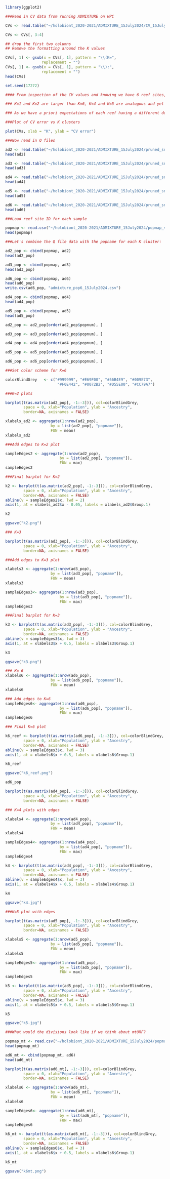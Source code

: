 
```{r}
library(ggplot2)
```

```{r}

###Read in CV data from running ADMIXTURE on HPC

CVs <- read.table("~/holobiont_2020-2021/ADMIXTURE_15July2024/CV_15July2024.csv", sep = " ")

CVs <- CVs[, 3:4] 

## drop the first two columns
## Remove the formatting around the K values

CVs[, 1] <- gsub(x = CVs[, 1], pattern = "\\(K=",
                replacement = "")
CVs[, 1] <- gsub(x = CVs[, 1], pattern = "\\):",
                replacement = "") 
head(CVs)

set.seed(17272)

#### From inspection of the CV values and knowing we have 6 reef sites, we will select K=6. Why?

### K=1 and K=2 are larger than K=6, K=4 and K=5 are analogous and yet K>6 are increasing larger. 

### As we have a priori expectations of each reef having a different demographic histoury/genetic background, given microhabitats at each, under the larger pattern of upwelling regimes throughout the region, we will use this ecological inference to set K=6. Yet, we will explore the other K values to ensure inferences are sound at K=6,  
```

```{r}

###Plot of CV error vs K clusters

plot(CVs, xlab = "K", ylab = "CV error")
```

```{r}

###Now read in Q files 

ad2 <- read.table("~/holobiont_2020-2021/ADMIXTURE_15July2024/pruned_snps_15July2024.2.Q")
head(ad2)

ad3 <- read.table("~/holobiont_2020-2021/ADMIXTURE_15July2024/pruned_snps_15July2024.3.Q")
head(ad3)

ad4 <- read.table("~/holobiont_2020-2021/ADMIXTURE_15July2024/pruned_snps_15July2024.4.Q")
head(ad4)

ad5 <- read.table("~/holobiont_2020-2021/ADMIXTURE_15July2024/pruned_snps_15July2024.5.Q")
head(ad5)

ad6 <- read.table("~/holobiont_2020-2021/ADMIXTURE_15July2024/pruned_snps_15July2024.6.Q")
head(ad6)
```

```{r}

###Load reef site ID for each sample

popmap <- read.csv("~/holobiont_2020-2021/ADMIXTURE_15July2024/popmap_v2.csv", fileEncoding="UTF-8-BOM")
head(popmap)
```
```{r}
###Let's combine the Q file data with the popname for each K cluster: 
```

```{r}
ad2_pop <- cbind(popmap, ad2)
head(ad2_pop)
```

```{r}
ad3_pop <- cbind(popmap, ad3)
head(ad3_pop)
```
```{r}
ad6_pop <- cbind(popmap, ad6)
head(ad6_pop)
write.csv(ad6_pop, "admixture_pop6_15July2024.csv")
```

```{r}
ad4_pop <- cbind(popmap, ad4)
head(ad4_pop)
```
```{r}
ad5_pop <- cbind(popmap, ad5)
head(ad5_pop)
```

```{r}
ad2_pop <- ad2_pop[order(ad2_pop$popnum), ]

ad3_pop <- ad3_pop[order(ad3_pop$popnum), ]

ad4_pop <- ad4_pop[order(ad4_pop$popnum), ]

ad5_pop <- ad5_pop[order(ad5_pop$popnum), ]

ad6_pop <- ad6_pop[order(ad6_pop$popnum), ]
```

```{r}

###Set color scheme for K=6 

colorBlindGrey   <- c("#999999", "#E69F00", "#56B4E9", "#009E73", 
                       "#F0E442", "#0072B2", "#D55E00", "#CC79A7")
```

```{r}

###K=2 plots

barplot(t(as.matrix(ad2_pop[, -1:-3])), col=colorBlindGrey, 
        space = 0, xlab="Population", ylab = "Ancestry", 
        border=NA, axisnames = FALSE)

xlabels_ad2 <- aggregate(1:nrow(ad2_pop),
                    by = list(ad2_pop[, "popname"]),
                    FUN = mean)
xlabels_ad2
```

```{r}
###Add edges to K=2 plot

sampleEdges2 <- aggregate(1:nrow(ad2_pop),
                        by = list(ad2_pop[, "popname"]), 
                        FUN = max)
sampleEdges2
```

```{r}

###Final barplot for K=2

k2 <- barplot(t(as.matrix(ad2_pop[, -1:-3])), col=colorBlindGrey, 
        space = 0, xlab="Population", ylab = "Ancestry", 
        border=NA, axisnames = FALSE)
abline(v = sampleEdges2$x, lwd = 2)
axis(1, at = xlabels_ad2$x - 0.05, labels = xlabels_ad2$Group.1)

k2

ggsave("k2.png")
```

```{r}
### K=3

barplot(t(as.matrix(ad3_pop[, -1:-3])), col=colorBlindGrey, 
        space = 0, xlab="Population", ylab = "Ancestry", 
        border=NA, axisnames = FALSE)
```

```{r}

###Add edges to K=3 plot

xlabels3 <- aggregate(1:nrow(ad3_pop),
                    by = list(ad3_pop[, "popname"]),
                    FUN = mean)
xlabels3
```

```{r}
sampleEdges3<- aggregate(1:nrow(ad3_pop),
                        by = list(ad3_pop[, "popname"]), 
                        FUN = max)
sampleEdges3
```
```{r}

###Final barplot for K=3

k3 <- barplot(t(as.matrix(ad3_pop[, -1:-3])), col=colorBlindGrey, 
        space = 0, xlab="Population", ylab = "Ancestry", 
        border=NA, axisnames = FALSE)
abline(v = sampleEdges3$x, lwd = 3)
axis(1, at = xlabels3$x + 0.5, labels = xlabels3$Group.1)

k3

ggsave("k3.png")
```


```{r}
### K= 6 
xlabels6 <- aggregate(1:nrow(ad6_pop),
                    by = list(ad6_pop[, "popname"]),
                    FUN = mean)
xlabels6
```

```{r}
### Add edges to K=6
sampleEdges6<- aggregate(1:nrow(ad6_pop),
                        by = list(ad6_pop[, "popname"]), 
                        FUN = max)
sampleEdges6
```

```{r}

### Final K=6 plot 

k6_reef <- barplot(t(as.matrix(ad6_pop[, -1:-3])), col=colorBlindGrey, 
        space = 0, xlab="Population", ylab = "Ancestry", 
        border=NA, axisnames = FALSE)
abline(v = sampleEdges3$x, lwd = 3)
axis(1, at = xlabels6$x + 0.5, labels = xlabels6$Group.1)

k6_reef

ggsave("k6_reef.png")
```

```{r}
ad6_pop
```


```{r}
barplot(t(as.matrix(ad4_pop[, -1:-3])), col=colorBlindGrey, 
        space = 0, xlab="Population", ylab = "Ancestry", 
        border=NA, axisnames = FALSE)
```

```{r}

### K=4 plots with edges

xlabels4 <- aggregate(1:nrow(ad4_pop),
                    by = list(ad4_pop[, "popname"]),
                    FUN = mean)
xlabels4
```

```{r}
sampleEdges4<- aggregate(1:nrow(ad4_pop),
                        by = list(ad4_pop[, "popname"]), 
                        FUN = max)
sampleEdges4
```

```{r}

k4 <- barplot(t(as.matrix(ad4_pop[, -1:-3])), col=colorBlindGrey, 
        space = 0, xlab="Population", ylab = "Ancestry", 
        border=NA, axisnames = FALSE)
abline(v = sampleEdges4$x, lwd = 3)
axis(1, at = xlabels4$x + 0.5, labels = xlabels4$Group.1)

k4

ggsave("k4.jpg")
```

```{r}
###K=5 plot with edges

barplot(t(as.matrix(ad5_pop[, -1:-3])), col=colorBlindGrey, 
        space = 0, xlab="Population", ylab = "Ancestry", 
        border=NA, axisnames = FALSE)
```

```{r}
xlabels5 <- aggregate(1:nrow(ad5_pop),
                    by = list(ad5_pop[, "popname"]),
                    FUN = mean)
xlabels5
```

```{r}
sampleEdges5<- aggregate(1:nrow(ad5_pop),
                        by = list(ad5_pop[, "popname"]), 
                        FUN = max)
sampleEdges5
```

```{r}

k5 <- barplot(t(as.matrix(ad5_pop[, -1:-3])), col=colorBlindGrey, 
        space = 0, xlab="Population", ylab = "Ancestry", 
        border=NA, axisnames = FALSE)
abline(v = sampleEdges5$x, lwd = 3)
axis(1, at = xlabels5$x + 0.5, labels = xlabels5$Group.1)

k5

ggsave("k5.jpg")
```


```{r}
###What would the divisions look like if we think about mtORF? 

popmap_mt <- read.csv("~/holobiont_2020-2021/ADMIXTURE_15July2024/popmap_mt.csv", fileEncoding="UTF-8-BOM")
head(popmap_mt)

```

```{r}
ad6_mt <- cbind(popmap_mt, ad6)
head(ad6_mt)
```

```{r}
barplot(t(as.matrix(ad6_mt[, -1:-3])), col=colorBlindGrey, 
        space = 0, xlab="Population", ylab = "Ancestry", 
        border=NA, axisnames = FALSE)
```

```{r}
xlabels6 <- aggregate(1:nrow(ad6_mt),
                    by = list(ad6_mt[, "popname"]),
                    FUN = mean)
xlabels6
```

```{r}
sampleEdges6<- aggregate(1:nrow(ad6_mt),
                        by = list(ad6_mt[, "popname"]), 
                        FUN = max)
sampleEdges6
```

```{r}
k6_mt <- barplot(t(as.matrix(ad6_mt[, -1:-3])), col=colorBlindGrey, 
        space = 0, xlab="Population", ylab = "Ancestry", 
        border=NA, axisnames = FALSE)
abline(v = sampleEdges6$x, lwd = 3)
axis(1, at = xlabels6$x + 0.5, labels = xlabels6$Group.1)

k6_mt

ggsave("k6mt.png")
```

```{r}

```
